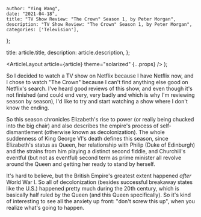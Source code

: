 
    author: "Ying Wang",
    date: "2021-04-18",
    title: "TV Show Review: "The Crown" Season 1, by Peter Morgan",
    description: "TV Show Review: "The Crown" Season 1, by Peter Morgan",
    categories: ['Television'],
};

  title: article.title,
  description: article.description,
};

  <ArticleLayout article={article} theme="solarized" {...props} />
);

So I decided to watch a TV show on Netflix because I have Netflix now, and I
chose to watch "The Crown" because I can't find anything else good on Netflix's
search. I've heard good reviews of this show, and even though it's not finished
(and could end very, very badly and which is why I'm reviewing season by
season), I'd like to try and start watching a show where I don't know the
ending.

So this season chronicles Elizabeth's rise to power (or really being chucked
into the big chair) and also describes the empire's process of
self-dismantlement (otherwise known as decolonization). The whole suddenness of
King George VI's death defines this season, since Elizabeth's status as Queen,
her relationship with Philip (Duke of Edinburgh) and the strains from him
playing a distinct second fiddle, and Churchill's eventful (but not as eventful)
second term as prime minister all revolve around the Queen and getting her ready
to stand by herself.

It's hard to believe, but the British Empire's greatest extent happened _after_
World War I. So all of decolonization (besides successful breakaway states like
the U.S.) happened pretty much during the 20th century, which is basically half
ruled by the Queen (and this Queen specifically). So it's kind of interesting to
see all the anxiety up front: "don't screw this up", when you realize what's
going to happen.
